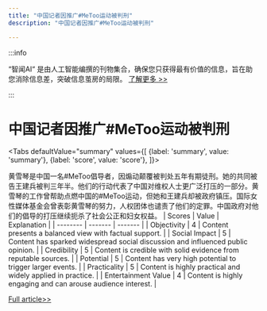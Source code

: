```yaml
---
title: "中国记者因推广#MeToo运动被判刑"
description: "中国记者因推广#MeToo运动被判刑"

---
```



:::info

“智闻AI“ 是由人工智能编撰的刊物集合，确保您只获得最有价值的信息，旨在助您消除信息差，突破信息茧房的局限。  [了解更多 >>](/)

:::

# 中国记者因推广#MeToo运动被判刑


<Tabs
	defaultValue="summary"
	values={[
	{label: 'summary', value: 'summary'},
	{label: 'score', value: 'score'},
]}>
<TabItem value="summary">


黄雪琴是中国一名#MeToo倡导者，因煽动颠覆被判处五年有期徒刑。她的共同被告王建兵被判三年半。他们的行动代表了中国对维权人士更广泛打压的一部分。黄雪琴的工作曾帮助点燃中国的#MeToo运动，但她和王建兵却被政府镇压。国际女性媒体基金会曾表彰黄雪琴的努力，人权团体也谴责了他们的定罪。中国政府对他们的倡导的打压继续扼杀了社会公正和妇女权益。
</TabItem>
<TabItem value="score">
	| Scores     | Value   | Explanation |
	| -------- | ------- | ------- |
	| Objectivity  | 4    | Content presents a balanced view with factual support.    |
	| Social Impact | 5     | Content has sparked widespread social discussion and influenced public opinion.    |
	| Credibility    | 5    | Content is credible with solid evidence from reputable sources.    |
	| Potential    | 5    | Content has very high potential to trigger larger events.    |
	| Practicality    | 5    | Content is highly practical and widely applied in practice.    |
	| Entertainment Value    | 4    | Content is highly engaging and can arouse audience interest.    |
</TabItem>
</Tabs>

[Full article>>](https://apnews.com/article/china-journalist-sentenced-metoo-huang-xuewin-73186cfeb33e8cea3bde9bf0c0b38726)
